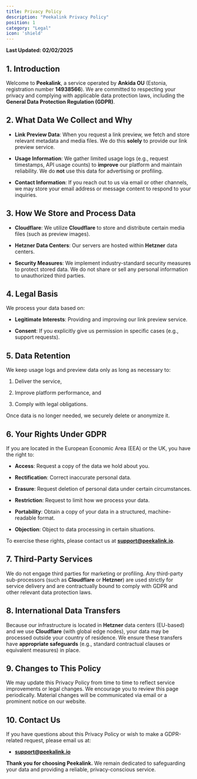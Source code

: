 ```yaml
---
title: Privacy Policy
description: "Peekalink Privacy Policy"
position: 1
category: "Legal"
icon: 'shield'
---
```


**Last Updated: 02/02/2025**

1\. Introduction
----------------

Welcome to **Peekalink**, a service operated by **Ankida OU** (Estonia, registration number **14938566**). We are committed to respecting your privacy and complying with applicable data protection laws, including the **General Data Protection Regulation (GDPR)**.

2\. What Data We Collect and Why
--------------------------------

*   **Link Preview Data**: When you request a link preview, we fetch and store relevant metadata and media files. We do this **solely** to provide our link preview service.
    
*   **Usage Information**: We gather limited usage logs (e.g., request timestamps, API usage counts) to **improve** our platform and maintain reliability. We do **not** use this data for advertising or profiling.
    
*   **Contact Information**: If you reach out to us via email or other channels, we may store your email address or message content to respond to your inquiries.
    

3\. How We Store and Process Data
---------------------------------

*   **Cloudflare**: We utilize **Cloudflare** to store and distribute certain media files (such as preview images).
    
*   **Hetzner Data Centers**: Our servers are hosted within **Hetzner** data centers.
    
*   **Security Measures**: We implement industry-standard security measures to protect stored data. We do not share or sell any personal information to unauthorized third parties.
    

4\. Legal Basis
---------------

We process your data based on:

*   **Legitimate Interests**: Providing and improving our link preview service.
    
*   **Consent**: If you explicitly give us permission in specific cases (e.g., support requests).
    

5\. Data Retention
------------------

We keep usage logs and preview data only as long as necessary to:

1.  Deliver the service,
    
2.  Improve platform performance, and
    
3.  Comply with legal obligations.
    

Once data is no longer needed, we securely delete or anonymize it.

6\. Your Rights Under GDPR
--------------------------

If you are located in the European Economic Area (EEA) or the UK, you have the right to:

*   **Access**: Request a copy of the data we hold about you.
    
*   **Rectification**: Correct inaccurate personal data.
    
*   **Erasure**: Request deletion of personal data under certain circumstances.
    
*   **Restriction**: Request to limit how we process your data.
    
*   **Portability**: Obtain a copy of your data in a structured, machine-readable format.
    
*   **Objection**: Object to data processing in certain situations.
    

To exercise these rights, please contact us at [**support@peekalink.io**](mailto:support@peekalink.io).

7\. Third-Party Services
------------------------

We do not engage third parties for marketing or profiling. Any third-party sub-processors (such as **Cloudflare** or **Hetzner**) are used strictly for service delivery and are contractually bound to comply with GDPR and other relevant data protection laws.

8\. International Data Transfers
--------------------------------

Because our infrastructure is located in **Hetzner** data centers (EU-based) and we use **Cloudflare** (with global edge nodes), your data may be processed outside your country of residence. We ensure these transfers have **appropriate safeguards** (e.g., standard contractual clauses or equivalent measures) in place.

9\. Changes to This Policy
--------------------------

We may update this Privacy Policy from time to time to reflect service improvements or legal changes. We encourage you to review this page periodically. Material changes will be communicated via email or a prominent notice on our website.

10\. Contact Us
---------------

If you have questions about this Privacy Policy or wish to make a GDPR-related request, please email us at:

*   [**support@peekalink.io**](mailto:support@peekalink.io)
    


**Thank you for choosing Peekalink.** We remain dedicated to safeguarding your data and providing a reliable, privacy-conscious service.